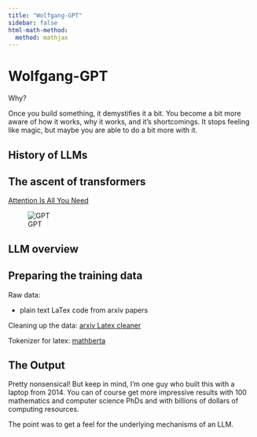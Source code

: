 ```yaml
---
title: "Wolfgang-GPT"
sidebar: false
html-math-method:
  method: mathjax
---
```


# Wolfgang-GPT

Why?

Once you build something, it demystifies it a bit. You become a bit more aware of how it works, why it works, and it's shortcomings.
It stops feeling like magic, but maybe you are able to do a bit more with it.

## History of LLMs

## The ascent of transformers

[Attention Is All You Need](https://arxiv.org/abs/1706.03762)

![GPT](transformers.png)

## LLM overview

## Preparing the training data

Raw data:

- plain text LaTex code from arxiv papers

Cleaning up the data:
[arxiv Latex cleaner](https://github.com/google-research/arxiv-latex-cleaner)

Tokenizer for latex:
[mathberta](https://huggingface.co/witiko/mathberta)

## The Output

Pretty nonsensical! But keep in mind, I'm one guy who built this with a laptop from 2014. You can of course get more impressive results with 100 mathematics and computer science PhDs and with billions of dollars of computing resources.

The point was to get a feel for the underlying mechanisms of an LLM.

